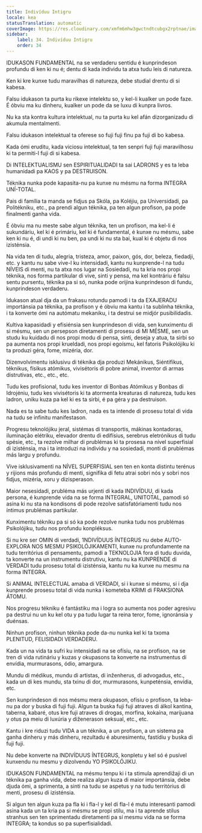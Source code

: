 ```yaml
---
title: Indivíduu Intigru
locale: kea
statusTranslation: automatic
coverImage: https://res.cloudinary.com/xmfm6mhw3gwctndtcubgx2rptnae/image/upload/v1740337243/small_cover_educacion_fundamental_a051170f1c.webp
sidebar:
    label: 34. Indivíduu Intigru
    order: 34
---
```

IDUKASON FUNDAMENTAL na se verdaderu sentidu é kunprindeson profundu di ken ki nu é; dentu di kada individu ta atxa tudu leis di natureza.

Ken ki kre kunxe tudu maravilhas di natureza, debe studial drentu di si kabesa.

Falsu idukason ta purta ku rikexe intelektu so, y kel-li kualker un pode faze. É óbviu ma ku dinheru, kualker un pode da se luxu di kunpra livros.

Nu ka sta kontra kultura intelektual, nu ta purta ku kel afán dizorganizadu di akumula mentalmenti.

Falsu idukason intelektual ta oferese so fuji fuji finu pa fuji di bo kabesa.

Kada ómi eruditu, kada viciosu intelektual, ta ten senpri fuji fuji maravilhosu ki ta permiti-l fuji di si kabesa.

Di INTELEKTUALISMU sen ESPIRITUALIDADI ta sai LADRONS y es ta leba humanidadi pa KAOS y pa DESTRUISON.

Téknika nunka pode kapasita-nu pa kunxe nu mésmu na forma INTEGRA UNÍ-TOTAL.

Pais di família ta manda se fidjus pa Skóla, pa Koléjiu, pa Universidadi, pa Politékniku, etc., pa prendi algun téknika, pa ten algun profison, pa pode finalmenti ganha vida.

É óbviu ma nu meste sabe algun téknika, ten un profison, ma kel-li é sukundáriu, kel ki é primáriu, kel ki é fundamental, é kunxe nu mésmu, sabe ken ki nu é, di undi ki nu ben, pa undi ki nu sta bai, kual ki é objetu di nos izisténsia.

Na vida ten di tudu, alegria, tristeza, amor, paixon, gós, dor, beleza, fiedadji, etc. y kantu nu sabe vive-l ku intensidadi, kantu nu kunprende-l na tudu NÍVEIS di menti, nu ta atxa nos lugar na Sosiedadi, nu ta kria nos propi téknika, nos forma partikular di vive, sinti y pensa, ma kel kontráriu é falsu sentu pursentu, téknika pa si só, nunka pode orijina kunprindeson di fundu, kunprindeson verdaderu.

Idukason atual dja da un frakasu rotundu pamodi i ta da EXAJERADU importánsia pa téknika, pa profison y é óbviu ma kantu i ta sublinha téknika, i ta konverte ómi na autómatu mekaniku, i ta destrui se midjór pusibilidadis.

Kultiva kapasidadi y efisiénsia sen kunprindeson di vida, sen kunximentu di si mésmu, sen un persepson diretamenti di prosesu di MI MÉSME, sen un studu ku kuidadu di nos propi modu di pensa, sinti, deseja y atua, ta sirbi so pa aumenta nos propi krueldadi, nos propi egoísmu, kel fatoris Psikolójiku ki ta produzi géra, fome, mizéria, dor.

Dizenvolvimentu isklusivu di téknika dja produzi Mekánikus, Siéntifikus, téknikus, físikus atómikus, vivisétoris di pobre animal, inventor di armas distrutivas, etc., etc., etc.

Tudu kes profisional, tudu kes inventor di Bonbas Atómikus y Bonbas di Idrojéniu, tudu kes vivisétoris ki ta atormenta kreaturas di natureza, tudu kes ladron, uniku kuza pa kel ki es ta sirbi, é pa géra y pa destruison.

Nada es ta sabe tudu kes ladron, nada es ta intende di prosesu total di vida na tudu se infinitu manifestason.

Progresu teknolójiku jeral, sistémas di transportis, mákinas kontadoras, iluminação elétriku, elevador drentu di edifísius, serebrus eletrónikus di tudu spésie, etc., ta rezolve milhar di prublémas ki ta prosesa na nível superfisial di izisténsia, ma i ta introduzi na individu y na sosiedadi, monti di prublémas más largu y profundu.

Vive isklusivamenti na NÍVEL SUPERFISIAL sen ten en konta distintu terénus y rijions más profundu di menti, signifika di fetu atrai sobri nós y sobri nos fidjus, mizéria, xoru y dizisperason.

Maior nesesidadi, prubléma más urjenti di kada INDIVÍDUU, di kada persona, é kunprende vida na se forma INTEGRAL, UNITOTAL, pamodi só asina ki nu sta na kondisons di pode rezolve satisfatóriamenti tudu nos íntimus prublémas partikular.

Kunximentu tékniku pa si só ka pode rezolve nunka tudu nos prublémas Psikolójiku, tudu nos profundu konpléksus.

Si nu kre ser OMIN di verdadi, 1NDIVÍDUUS ÍNTEGRUS nu debe AUTO-EXPLORA NOS MESMU PSIKOLÓJIKAMENTI, kunxe nu profundamente na tudu territórius di pensamentu, pamodi a TEKNOLOJIA fora di tudu duvida, ta konverte na un instrumentu distrutivu, kantu nu ka KUNPRENDE di VERDADI tudu prosesu total di izisténsia, kantu nu ka kunxe nu mesmu na forma INTEGRA.

Si ANIMAL INTELECTUAL amaba di VERDADI, si i kunxe si mésmu, si i dja kunprende prosesu total di vida nunka i kometeba KRIMI di FRAKSIONA ÁTOMU.

Nos progresu tékniku é fantástiku ma i logra so aumenta nos poder agresivu pa destrui nu un ku kel otu y pa tudu lugar ta reina teror, fome, ignoránsia y duénsas.

Ninhun profison, ninhun téknika pode da-nu nunka kel ki ta txoma PLENITUD, FELISIDADI VERDADERU.

Kada un na vida ta sufri ku intensidadi na se ofísiu, na se profison, na se tren di vida rutináriu y kuzas y okupasons ta konverte na instrumentus di envídia, murmurasons, ódio, amargura.

Mundu di médikus, mundu di artistas, di inženherus, di advogadus, etc., kada un di kes mundu, sta txinu di dor, murmurasons, kunpeténsia, envídia, etc.

Sen kunprindeson di nos mésmu mera okupason, ofísiu o profison, ta leba-nu pa dor y buska di fuji fuji. Algun ta buska fuji fuji atraves di álkol kantina, taberna, kabaré, otus kre fuji atraves di drogas, morfina, kokaína, marijuana y otus pa meiu di luxúria y diženerason seksual, etc., etc.

Kantu i kre riduzi tudu VIDA a un téknika, a un profison, a un sistema pa ganha dinheru y más dinheru, rezultadu é aburesimentu, fastídiu y buska di fuji fuji.

Nu debe konverte na INDIVÍDUUS ÍNTEGRUS, konpletu y kel só é pusível kunxendu nu mesmu y dizolvendu YO PSIKOLÓJIKU.

IDUKASON FUNDAMENTAL na mésmu tenpu ki i ta stimula aprendižaji di un téknika pa ganha vida, debe realiza algun kuza di maior importánsia, debe djuda ómi, a sprimenta, a sinti na tudu se aspetus y na tudu territórius di menti, prosesu di izisténsia.

Si algun ten algun kuza pa fla ki i fla-l y kel di fla-l é mutu interesanti pamodi asina kada un ta kria pa si mésmu se propi stilu, ma i ta aprende stilus stranhus sen ten sprimentadu diretamenti pa sí mesmu vida na se forma INTEGRA; ta kondus so pa superfisialidadi.


